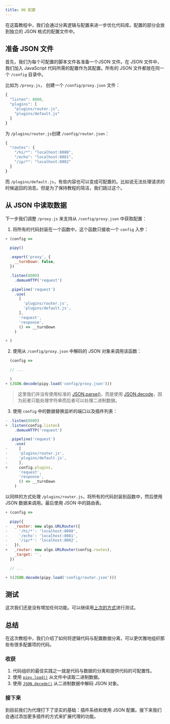 ```yaml
---
title: 06 配置
---
```


在这篇教程中，我们会通过分离逻辑与配置来进一步优化代码库。配置的部分会放到独立的 JSON 格式的配置文件中。

## 准备 JSON 文件

首先，我们为每个可配置的脚本文件各准备一个JSON 文件。在 JSON 文件中，我们加入 JavaScript 代码所需的配置作为其配置。所有的 JSON 文件都放在同一个 `/config` 目录中。

比如为 `/proxy.js`， 创建一个 `/config/proxy.json` 文件：

```js
{
  "listen": 8000,
  "plugins": [
    "plugins/router.js",
    "plugins/default.js"
  ]
}
```
为 `/plugins/router.js`创建 `/config/router.json`：
```js
{
  "routes": {
    "/hi/*": "localhost:8080",
    "/echo": "localhost:8081",
    "/ip/*": "localhost:8082"
  }
}
```
而 `/plugins/default.js`，有些内容也可以变成可配置的。比如说无法处理请求的时候返回的消息。但是为了保持教程的简洁，我们跳过这个。

## 从 JSON 中读取数据

下一步我们调整 `/proxy.js` 来支持从 `/config/proxy.json` 中获取配置：

1. 将所有的代码封装在一个函数中，这个函数只接收一个 `config` 入参：

```js
+ (config =>

  pipy()

  .export('proxy', {
    __turnDown: false,
  })

  .listen(8000)
    .demuxHTTP('request')

  .pipeline('request')
    .use(
      [
        'plugins/router.js',
        'plugins/default.js',
      ],
      'request',
      'response',
      () => __turnDown
    )

+ )
```

2. 使用从 `/config/proxy.json` 中解码的 JSON 对象来调用该函数：

```js
  (config =>

  // ...

  )
+ (JSON.decode(pipy.load('config/proxy.json')))
```

> 这里我们并没有使用标准的 [JSON.parse()](https://developer.mozilla.org/docs/Web/JavaScript/Reference/Global_Objects/JSON/parse)，而是使用 [JSON.decode](/reference/api/JSON/decode)，因为前者只能处理字符串而后者可以处理二进制数据。

3. 使用 `config` 中的数据替换监听的端口以及插件列表：

```js
- .listen(8000)
+ .listen(config.listen)
    .demuxHTTP('request')

  .pipeline('request')
    .use(
-     [
-     'plugins/router.js',
-     'plugins/default.js',
-     ],
+     config.plugins,
      'request',
      'response',
      () => __turnDown
    )
```
以同样的方式处理 `/plugins/router.js`，将所有的代码封装到函数中，然后使用 JSON 数据来调用。最后使用 JSON 中的路由表。

```js
+ (config =>

  pipy({
-   _router: new algo.URLRouter({
-     '/hi/*': 'localhost:8080',
-     '/echo': 'localhost:8081',
-     '/ip/*': 'localhost:8082',
-   }),
+   _router: new algo.URLRouter(config.routes),
    _target: '',
  })

  // ...

+ )(JSON.decode(pipy.load('config/router.json')))
```

## 测试

这次我们还是没有增加任何功能。可以继续用[上次的方式](/tutorial/05-plugins#test-in-action)进行测试。

## 总结

在这次教程中，我们介绍了如何将逻辑代码与配置数据分离，可以更优雅地组织那些有很多配置项的代码。

### 收获

1. 代码组织的最佳实践之一就是代码与数据的分离和提供代码的可配置性。
2. 使用 [`pipy.load()`](/reference/api/pipy.load) 从文件中读取二进制数据。
3. 使用 [`JSON.decode()`](/reference/api/JSON/decode) 从二进制数据中解码 JSON 对象。

### 接下来

到目前我们为代理打下了坚实的基础：插件系统和使用 JSON 配置。接下来我们会通过添加更多插件的方式来扩展代理的功能。